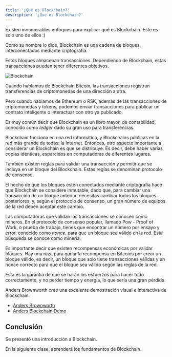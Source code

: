```yaml
---
title: '¿Qué es Blockchain?'
description: '¿Qué es Blockchain?'
---
```


Existen innumerables enfoques para explicar qué es Blockchain.
Este es solo uno de ellos :)

Como su nombre lo dice, Blockchain es una cadena de bloques,
interconectados mediante criptografía.

Estos bloques almacenan transacciones.
Dependiendo de Blockchain, estas transacciones pueden tener diferentes objetivos.

![Blockchain](/img/courses/dev/03/blockchain/image-01.png)

Cuando hablamos de Blockchain Bitcoin,
las transacciones registran transferencias de criptomonedas de una dirección a otra.

Pero cuando hablamos de Ethereum o RSK,
además de las transacciones de criptomonedas y tokens,
podemos enviar transacciones para publicar un contrato inteligente
o interactuar con otro ya publicado.

Es muy común decir que Blockchain es un libro mayor, de contabilidad, conocido como *ledger*
dado su gran uso para transferencias.

Blockchain funciona en una red informática,
y Blockchains públicas en la red más grande de todas: la Internet.
Entonces, otro aspecto importante a considerar un Blockchain es que se distribuye.
Es decir, debe haber varias copias idénticas,
esparcidos en computadoras de diferentes lugares.

También existen reglas para validar una transacción y permitir que se incluya en un bloque del Blockchain.
Estas reglas se denominan protocolo de consenso.

El hecho de que los bloques estén conectados mediante criptografía hace que Blockchain se considere inmutable,
dado que, para cambiar una transacción de un bloque anterior,
necesitas cambiar todos los bloques posteriores,
y, según el protocolo de consenso,
un gran número de equipos de la red deben aceptar este cambio.

Las computadoras que validan las transacciones se conocen como mineros.
En el protocolo de consenso popular, llamado Pow - Proof of Work,
o prueba de trabajo, tienes que encontrar un número por ensayo y error,
conocido como *nonce*, para que un bloque sea válido en la red.
Esta búsqueda se conoce como minería.

Es importante decir que existen recompensas económicas por validar bloques.
Hay una raza para ganar la recompensa en Bitcoins por crear un bloque válido,
es decir, un bloque que solo tiene transacciones válidas y un nonce correcto
para que el bloque sea válido según las reglas de la red.

Esta es la garantía de que se harán los esfuerzos para hacer todo correctamente,
y no perder tiempo y energía, lo que sería una gran pérdida.

Anders Brownworth creó una excelente demostración visual e interactiva de Blockchain:

- [Anders Brownworth](https://andersbrownworth.com/)
- [Anders Blockchain Demo](https://andersbrownworth.com/blockchain/)

## Conclusión

Se presentó una introducción a Blockchain.

En la siguiente clase, aprenderá los fundamentos de Blockchain.
